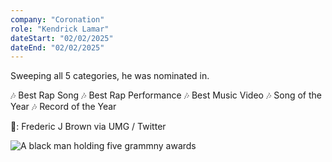 ```yaml
---
company: "Coronation"
role: "Kendrick Lamar"
dateStart: "02/02/2025"
dateEnd: "02/02/2025"
---
```


Sweeping all 5 categories, he was nominated in.

🎶 Best Rap Song
🎶 Best Rap Performance
🎶 Best Music Video
🎶 Song of the Year
🎶 Record of the Year

📸: Frederic J Brown via UMG / Twitter

<img src="https://res.cloudinary.com/relentz3d/image/upload/t_relent/1-2-3-4-5.jpeg" alt="A black man holding five grammny awards" loading="lazy" />
